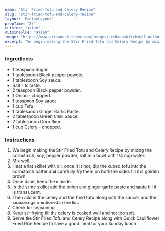 ---
name: "Stir Fried Tofu and Celery Recipe"
slug: "stir-fried-tofu-and-celery-recipe"
layout: 'RecipeLayout'
prepTime: "25"
cuisine: "Asian"
cuisineSlug: "asian"
image: "https://www.archanaskitchen.com/images/archanaskitchen/1-Author/sibyl_sunitha/Stir_Fried_Tofu_and_Celery_Recipe.jpg"
excerpt: "We begin making the Stir Fried Tofu and Celery Recipe by mixing the cornstarch, soy, pepper powder, salt in a bowl with 14 cup water"
---

### Ingredients

- 1 teaspoon Sugar.
- 1 tablespoon Black pepper powder.
- 1 tablespoon Soy sauce.
- Salt - to taste.
- 2 teaspoon Black pepper powder.
- 1 Onion - chopped.
- 1 teaspoon Soy sauce.
- 1 cup Tofu.
- 1 tablespoon Ginger Garlic Paste.
- 2 tablespoon Green Chilli Sauce.
- 2 tablespoon Corn flour.
- 1 cup Celery - chopped.

### Instructions

1. We begin making the Stir Fried Tofu and Celery Recipe by mixing the cornstarch, soy, pepper powder, salt in a bowl with 1/4 cup water.
1. Mix well.
1. Heat a flat skillet with oil, once it is hot, dip the cubed tofu into the cornstarch batter and carefully fry them on both the sides till it is golden brown.
1. Once done, keep them aside.
1. In the same skillet add the onion and ginger garlic paste and saute till it is translucent.
1. Then add in the celery and the fried tofu along with the sauces and the seasonings mentioned in the list.
1. Check for seasoning.
1. Keep stir frying till the celery is cooked well and not too soft.
1. Serve the Stir Fried Tofu and Celery Recipe along with Quick Cauliflower Fried Rice Recipe to have a good meal for your Sunday lunch.
